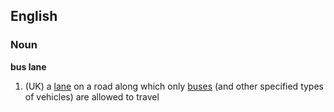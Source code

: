 ==English==
===Noun===
'''bus lane'''
#(UK) a [[lane]] on a road along which only [[bus]]es (and other specified types of vehicles) are allowed to travel